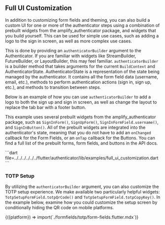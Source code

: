 
## Full UI Customization

In addition to customizing form fields and theming, you can also build a custom UI for one or more of the <Link isExternal href="https://pub.dev/documentation/amplify_authenticator/latest/amplify_authenticator/AuthenticatorStep.html">authenticator steps</Link> using a combination of prebuilt widgets from the amplify_authenticator package, and widgets that you build yourself. This can be used for simple use cases, such as adding a logo to the sign in screen, as well as more complex use cases.

This is done by providing an `authenticatorBuilder` argument to the Authenticator. If you are familiar with widgets like <Link isExternal href="https://api.flutter.dev/flutter/widgets/StreamBuilder-class.html">StreamBuilder</Link>, <Link isExternal href="https://api.flutter.dev/flutter/widgets/FutureBuilder-class.html">FutureBuilder</Link>, or <Link isExternal href="https://api.flutter.dev/flutter/widgets/LayoutBuilder-class.html">LayoutBuilder</Link>, this may feel familiar. `authenticatorBuilder` is a builder method that takes arguments for the current `BuildContext` and <Link isExternal href="https://pub.dev/documentation/amplify_authenticator/latest/amplify_authenticator/AuthenticatorState-class.html">AuthenticatorState</Link>. AuthenticatorState is a representation of the state being managed by the authenticator. It contains all the form field data (username, email, etc.), methods to perform authentication actions (sign in, sign up, etc.), and methods to transition between steps.

Below is an example of how you can use `authenticatorBuilder` to add a logo to both the sign up and sign in screen, as well as change the layout to replace the tab bar with a footer button.

This example uses several prebuilt widgets from the amplify_authenticator package, such as `SignInForm()`, `SignUpForm()`, `SignInFormField.username()`, and `SignInButton()`. All of the prebuilt widgets are integrated into the authenticator's state, meaning that you do not have to add an `onChanged` callback for the Form Fields, or an `onTap` callback for the Buttons. You can find a full list of the prebuilt forms, form fields, and buttons in <Link isExternal href="https://pub.dev/documentation/amplify_authenticator/latest/amplify_authenticator/amplify_authenticator-library.html">the API docs</Link>.

<ExampleCode>
  ```dart file=../../../../../../flutter/authenticator/lib/examples/full_ui_customization.dart
  ```
</ExampleCode>
  
<FlutterAuthenticatorExample
  id="flutter-authenticator-full-ui-customization"
  useCustomUI={true}
/>

### TOTP Setup

By utilizing the `authenticatorBuilder` argument, you can also customize the TOTP setup experience. We make available two particularly helpful widgets: `TotpSetupFormField.totpQrCode()` and `TotpSetupFormField.totpCopyKey()`. In the example below, examine how you could customize the setup screen by conditionally hiding the QR code on mobile platforms.

<Fragment>
  {({platform}) => import(`./formfields/totp/form-fields.flutter.mdx`)}
</Fragment>
